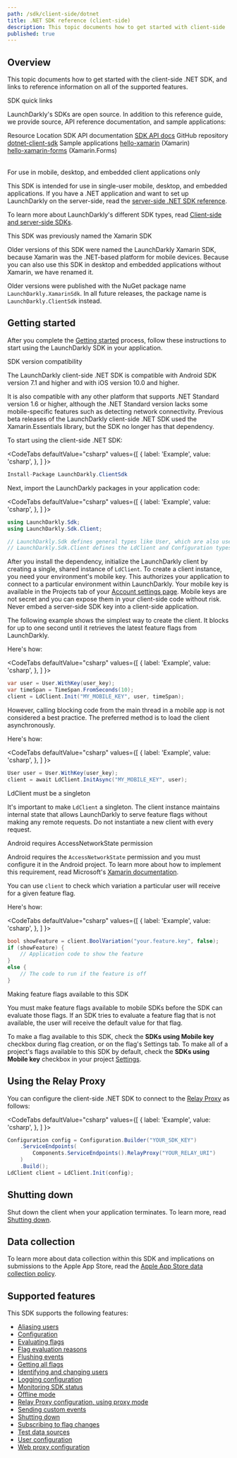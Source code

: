 ```yaml
---
path: /sdk/client-side/dotnet
title: .NET SDK reference (client-side)
description: This topic documents how to get started with client-side .NET SDK, and links to reference information on all of the supported features.
published: true
---
```


## Overview

This topic documents how to get started with the client-side .NET SDK, and links to reference information on all of the supported features.

<Callout intent="primary">
<CalloutTitle>SDK quick links</CalloutTitle>
<CalloutDescription>

LaunchDarkly's SDKs are open source. In addition to this reference guide, we provide source, API reference documentation, and sample applications:

<Table>
  <TableHeader>
    <TableHeadCell>Resource</TableHeadCell>
    <TableHeadCell>Location</TableHeadCell>
  </TableHeader>
  <TableBody>
    <TableRow>
      <TableCell>SDK API documentation</TableCell>
      <TableCell><a href="https://launchdarkly.github.io/dotnet-client-sdk/">SDK API docs</a></TableCell>
    </TableRow>
    <TableRow>
      <TableCell>GitHub repository</TableCell>
      <TableCell><a href="https://github.com/launchdarkly/dotnet-client-sdk">dotnet-client-sdk</a></TableCell>
    </TableRow>
    <TableRow>
      <TableCell>Sample applications</TableCell>
      <TableCell><a href="https://github.com/launchdarkly/hello-xamarin">hello-xamarin</a> (Xamarin)<br/> <a href="https://github.com/launchdarkly/hello-xamarin-forms">hello-xamarin-forms</a> (Xamarin.Forms)</TableCell>
    </TableRow>
  </TableBody>
</Table>

</CalloutDescription>
</Callout>

<Callout intent="info">
<CalloutTitle>For use in mobile, desktop, and embedded client applications only</CalloutTitle>
<CalloutDescription>

This SDK is intended for use in single-user mobile, desktop, and embedded applications. If you have a .NET application and want to set up LaunchDarkly on the server-side, read the [server-side .NET SDK reference](/sdk/server-side/dotnet).

To learn more about LaunchDarkly's different SDK types, read [Client-side and server-side SDKs](/sdk/concepts/client-side-server-side).

</CalloutDescription>
</Callout>

<Callout intent="info">
<CalloutTitle>This SDK was previously named the Xamarin SDK</CalloutTitle>
<CalloutDescription>

Older versions of this SDK were named the LaunchDarkly Xamarin SDK, because Xamarin was the .NET-based platform for mobile devices. Because you can also use this SDK in desktop and embedded applications without Xamarin, we have renamed it.

Older versions were published with the NuGet package name `LaunchDarkly.XamarinSdk`. In all future releases, the package name is `LaunchDarkly.ClientSdk` instead.

</CalloutDescription>
</Callout>

## Getting started

After you complete the [Getting started](/home/getting-started) process, follow these instructions to start using the LaunchDarkly SDK in your application.

<Callout intent="info">
<CalloutTitle>SDK version compatibility</CalloutTitle>
<CalloutDescription>

The LaunchDarkly client-side .NET SDK is compatible with Android SDK version 7.1 and higher and with iOS version 10.0 and higher.

It is also compatible with any other platform that supports .NET Standard version 1.6 or higher, although the .NET Standard version lacks some mobile-specific features such as detecting network connectivity. Previous beta releases of the LaunchDarkly client-side .NET SDK used the Xamarin.Essentials library, but the SDK no longer has that dependency.

</CalloutDescription>
</Callout>

To start using the client-side .NET SDK:

<CodeTabs
  defaultValue="csharp"
  values={[
    { label: 'Example', value: 'csharp', },
  ]
}>
<CodeTabItem value="csharp">

```csharp
Install-Package LaunchDarkly.ClientSdk
```

</CodeTabItem>
</CodeTabs>

Next, import the LaunchDarkly packages in your application code:

<CodeTabs
  defaultValue="csharp"
  values={[
    { label: 'Example', value: 'csharp', },
  ]
}>
<CodeTabItem value="csharp">

```csharp
using LaunchDarkly.Sdk;
using LaunchDarkly.Sdk.Client;

// LaunchDarkly.Sdk defines general types like User, which are also used in the server-side .NET SDK.
// LaunchDarkly.Sdk.Client defines the LdClient and Configuration types for the client-side .NET SDK.
```

</CodeTabItem>
</CodeTabs>

After you install the dependency, initialize the LaunchDarkly client by creating a single, shared instance of `LdClient`. To create a client instance, you need your environment's mobile key. This authorizes your application to connect to a particular environment within LaunchDarkly. Your mobile key is available in the Projects tab of your [Account settings page](https://app.launchdarkly.com/settings/projects). Mobile keys are not secret and you can expose them in your client-side code without risk. Never embed a server-side SDK key into a client-side application.

The following example shows the simplest way to create the client. It blocks for up to one second until it retrieves the latest feature flags from LaunchDarkly.

Here's how:

<CodeTabs
  defaultValue="csharp"
  values={[
    { label: 'Example', value: 'csharp', },
  ]
}>
<CodeTabItem value="csharp">

```csharp
var user = User.WithKey(user_key);
var timeSpan = TimeSpan.FromSeconds(10);
client = LdClient.Init("MY_MOBILE_KEY", user, timeSpan);
```

</CodeTabItem>
</CodeTabs>

However, calling blocking code from the main thread in a mobile app is not considered a best practice. The preferred method is to load the client asynchronously.

Here's how:

<CodeTabs
  defaultValue="csharp"
  values={[
    { label: 'Example', value: 'csharp', },
  ]
}>
<CodeTabItem value="csharp">

```csharp
User user = User.WithKey(user_key);
client = await LdClient.InitAsync("MY_MOBILE_KEY", user);
```

</CodeTabItem>
</CodeTabs>

<Callout intent="alert">
<CalloutTitle>LdClient must be a singleton</CalloutTitle>
<CalloutDescription>

It's important to make `LdClient` a singleton. The client instance maintains internal state that allows LaunchDarkly to serve feature flags without making any remote requests. Do not instantiate a new client with every request.

</CalloutDescription>
</Callout>

<Callout intent="alert">
<CalloutTitle>Android requires AccessNetworkState permission</CalloutTitle>
<CalloutDescription>

Android requires the `AccessNetworkState` permission and you must configure it in the Android project. To learn more about how to implement this requirement, read Microsoft's [Xamarin documentation](https://docs.microsoft.com/en-us/xamarin/essentials/connectivity?context=xamarin%2Fios&tabs=android).

</CalloutDescription>
</Callout>

You can use `client` to check which variation a particular user will receive for a given feature flag.

Here's how:

<CodeTabs
  defaultValue="csharp"
  values={[
    { label: 'Example', value: 'csharp', },
  ]
}>
<CodeTabItem value="csharp">

```csharp
bool showFeature = client.BoolVariation("your.feature.key", false);
if (showFeature) {
    // Application code to show the feature
}
else {
    // The code to run if the feature is off
}
```

</CodeTabItem>
</CodeTabs>

<Callout intent="alert">
<CalloutTitle>Making feature flags available to this SDK</CalloutTitle>
<CalloutDescription>

You must make feature flags available to mobile SDKs before the SDK can evaluate those flags. If an SDK tries to evaluate a feature flag that is not available, the user will receive the default value for that flag.

To make a flag available to this SDK, check the **SDKs using Mobile key** checkbox during flag creation, or on the flag's Settings tab. To make all of a project's flags available to this SDK by default, check the **SDKs using Mobile key** checkbox in your project [Settings](https://app.launchdarkly.com/settings/projects).

</CalloutDescription>
</Callout>

## Using the Relay Proxy

You can configure the client-side .NET SDK to connect to the [Relay Proxy](https://github.com/launchdarkly/ld-relay) as follows:

<CodeTabs
  defaultValue="csharp"
  values={[
    { label: 'Example', value: 'csharp', },
  ]
}>
<CodeTabItem value="csharp">

```csharp
Configuration config = Configuration.Builder("YOUR_SDK_KEY")
    .ServiceEndpoints(
        Components.ServiceEndpoints().RelayProxy("YOUR_RELAY_URI")
    )
    .Build();
LdClient client = LdClient.Init(config);
```

</CodeTabItem>
</CodeTabs>

## Shutting down

Shut down the client when your application terminates. To learn more, read [Shutting down](/sdk/features/shutdown#net-client-side).

## Data collection

To learn more about data collection within this SDK and implications on submissions to the Apple App Store, read the [Apple App Store data collection policy](/sdk/concepts/apple-app-store).

## Supported features

This SDK supports the following features:

* [Aliasing users](/sdk/features/aliasing-users#net-client-side)
* [Configuration](/sdk/features/config#net-client-side)
* [Evaluating flags](/sdk/features/evaluating#net-client-side)
* [Flag evaluation reasons](/sdk/features/evaluation-reasons#net-client-side)
* [Flushing events](/sdk/features/flush#net-client-side)
* [Getting all flags](/sdk/features/all-flags#net-client-side)
* [Identifying and changing users](/sdk/features/identify#net-client-side)
* [Logging configuration](/sdk/features/logging#net-client-side)
* [Monitoring SDK status](/sdk/features/monitoring#net-client-side)
* [Offline mode](/sdk/features/offline-mode#net-client-side)
* [Relay Proxy configuration, using proxy mode](/sdk/features/relay-proxy-configuration/proxy-mode#net-client-side)
* [Sending custom events](/sdk/features/events#net-client-side)
* [Shutting down](/sdk/features/shutdown#net-client-side)
* [Subscribing to flag changes](/sdk/features/flag-changes#net-client-side)
* [Test data sources](/sdk/features/test-data-sources#net-client-side)
* [User configuration](/sdk/features/user-config#net-client-side)
* [Web proxy configuration](/sdk/features/web-proxy#net-client-side)
